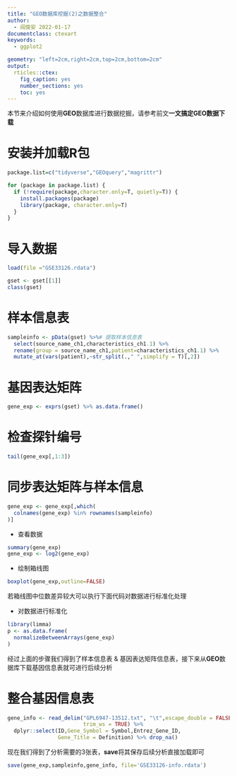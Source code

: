 ```yaml
---
title: "GEO数据库挖掘(2)之数据整合"
author:
  - 阎俊安 2022-01-17
documentclass: ctexart
keywords:
  - ggplot2

geometry: "left=2cm,right=2cm,top=2cm,bottom=2cm"
output:
  rticles::ctex:
    fig_caption: yes
    number_sections: yes
    toc: yes
---
```


本节来介绍如何使用**GEO**数据库进行数据挖掘，请参考前文**一文搞定GEO数据下载**

# 安装并加载R包

```r

package.list=c("tidyverse","GEOquery","magrittr")

for (package in package.list) {
  if (!require(package,character.only=T, quietly=T)) {
    install.packages(package)
    library(package, character.only=T)
  }
}
```

# 导入数据

```r
load(file ="GSE33126.rdata")

gset <- gset[[1]]
class(gset)
```

# 样本信息表
```r
sampleinfo <- pData(gset) %>%# 提取样本信息表
  select(source_name_ch1,characteristics_ch1.1) %>% 
  rename(group = source_name_ch1,patient=characteristics_ch1.1) %>% 
  mutate_at(vars(patient),~str_split(.," ",simplify = T)[,2])
```

# 基因表达矩阵
```r
gene_exp <- exprs(gset) %>% as.data.frame()
```

# 检查探针编号
```r
tail(gene_exp[,1:3])
```

# 同步表达矩阵与样本信息
```r
gene_exp <- gene_exp[,which(
  colnames(gene_exp) %in% rownames(sampleinfo)
)]
```

* 查看数据
```r
summary(gene_exp)
gene_exp <- log2(gene_exp)
```
* 绘制箱线图
```r
boxplot(gene_exp,outline=FALSE)
```
若箱线图中位数差异较大可以执行下面代码对数据进行标准化处理

* 对数据进行标准化
```r
library(limma)
p <- as.data.frame(
  normalizeBetweenArrays(gene_exp)
)
```
经过上面的步骤我们得到了样本信息表 & 基因表达矩阵信息表，接下来从**GEO**数据库下载基因信息表就可进行后续分析

# 整合基因信息表
```r
gene_info <- read_delim("GPL6947-13512.txt", "\t",escape_double = FALSE, comment = "#", 
                        trim_ws = TRUE) %>%
  dplyr::select(ID,Gene_Symbol = Symbol,Entrez_Gene_ID, 
                Gene_Title = Definition) %>% drop_na()
```
现在我们得到了分析需要的3张表，**save**将其保存后续分析直接加载即可

```r
save(gene_exp,sampleinfo,gene_info, file='GSE33126-info.rdata')
```